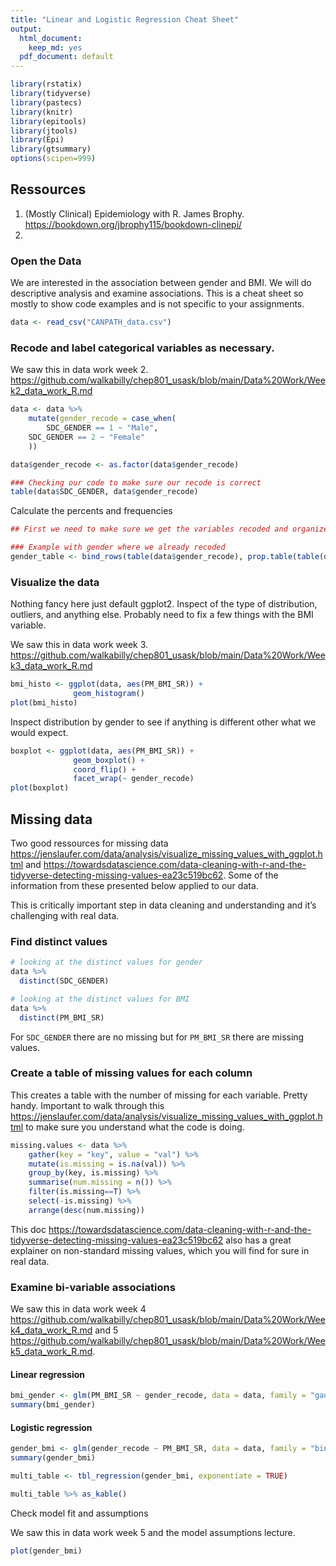 ```yaml
---
title: "Linear and Logistic Regression Cheat Sheet"
output:
  html_document:
    keep_md: yes
  pdf_document: default
---
```



```r
library(rstatix)
library(tidyverse)
library(pastecs)
library(knitr)
library(epitools)
library(jtools)
library(Epi)
library(gtsummary)
options(scipen=999) 
```

## Ressources

1. (Mostly Clinical) Epidemiology with R. James Brophy. [https://bookdown.org/jbrophy115/bookdown-clinepi/](https://bookdown.org/jbrophy115/bookdown-clinepi/)
2. 

### Open the Data

We are interested in the association between gender and BMI. We will do descriptive analysis and examine associations. This is a cheat sheet so mostly to show code examples and is not specific to your assignments. 

```r
data <- read_csv("CANPATH_data.csv")
```

### Recode and label categorical variables as necessary. 

We saw this in data work week 2. [https://github.com/walkabilly/chep801_usask/blob/main/Data%20Work/Week2_data_work_R.md](https://github.com/walkabilly/chep801_usask/blob/main/Data%20Work/Week2_data_work_R.md)

```r
data <- data %>%
	mutate(gender_recode = case_when(
		SDC_GENDER == 1 ~ "Male",
    SDC_GENDER == 2 ~ "Female"
	))

data$gender_recode <- as.factor(data$gender_recode) 

### Checking our code to make sure our recode is correct
table(data$SDC_GENDER, data$gender_recode)
```

Calculate the percents and frequencies 

```r
## First we need to make sure we get the variables recoded and organized

### Example with gender where we already recoded
gender_table <- bind_rows(table(data$gender_recode), prop.table(table(data$gender_recode)))
```

### Visualize the data

Nothing fancy here just default ggplot2. Inspect of the type of distribution, outliers, and anything else. Probably need to fix a few things with the BMI variable. 

We saw this in data work week 3. [https://github.com/walkabilly/chep801_usask/blob/main/Data%20Work/Week3_data_work_R.md](https://github.com/walkabilly/chep801_usask/blob/main/Data%20Work/Week3_data_work_R.md)

```r
bmi_histo <- ggplot(data, aes(PM_BMI_SR)) + 
              geom_histogram()
plot(bmi_histo)
```

Inspect distribution by gender to see if anything is different other what we would expect. 

```r
boxplot <- ggplot(data, aes(PM_BMI_SR)) + 
              geom_boxplot() + 
              coord_flip() + 
              facet_wrap(~ gender_recode)
plot(boxplot)
```

## Missing data

Two good ressources for missing data [https://jenslaufer.com/data/analysis/visualize_missing_values_with_ggplot.html](https://jenslaufer.com/data/analysis/visualize_missing_values_with_ggplot.html) and [https://towardsdatascience.com/data-cleaning-with-r-and-the-tidyverse-detecting-missing-values-ea23c519bc62](https://towardsdatascience.com/data-cleaning-with-r-and-the-tidyverse-detecting-missing-values-ea23c519bc62). Some of the information from these presented below applied to our data. 

This is critically important step in data cleaning and understanding and it's challenging with real data. 

### Find distinct values

```r
# looking at the distinct values for gender
data %>%
  distinct(SDC_GENDER)

# looking at the distinct values for BMI
data %>%
  distinct(PM_BMI_SR)
```

For `SDC_GENDER` there are no missing but for `PM_BMI_SR` there are missing values. 

### Create a table of missing values for each column

This creates a table with the number of missing for each variable. Pretty handy. Important to walk through this [https://jenslaufer.com/data/analysis/visualize_missing_values_with_ggplot.html](https://jenslaufer.com/data/analysis/visualize_missing_values_with_ggplot.html) to make sure you understand what the code is doing. 

```r
missing.values <- data %>%
    gather(key = "key", value = "val") %>%
    mutate(is.missing = is.na(val)) %>%
    group_by(key, is.missing) %>%
    summarise(num.missing = n()) %>%
    filter(is.missing==T) %>%
    select(-is.missing) %>%
    arrange(desc(num.missing)) 
```

This doc [https://towardsdatascience.com/data-cleaning-with-r-and-the-tidyverse-detecting-missing-values-ea23c519bc62](https://towardsdatascience.com/data-cleaning-with-r-and-the-tidyverse-detecting-missing-values-ea23c519bc62) also has a great explainer on non-standard missing values, which you will find for sure in real data. 

### Examine bi-variable associations 

We saw this in data work week 4 [https://github.com/walkabilly/chep801_usask/blob/main/Data%20Work/Week4_data_work_R.md](https://github.com/walkabilly/chep801_usask/blob/main/Data%20Work/Week4_data_work_R.md) and 5 [https://github.com/walkabilly/chep801_usask/blob/main/Data%20Work/Week5_data_work_R.md](https://github.com/walkabilly/chep801_usask/blob/main/Data%20Work/Week5_data_work_R.md). 

#### Linear regression

```r
bmi_gender <- glm(PM_BMI_SR ~ gender_recode, data = data, family = "gaussian")
summary(bmi_gender)
```

#### Logistic regression

```r
gender_bmi <- glm(gender_recode ~ PM_BMI_SR, data = data, family = "binomial")
summary(gender_bmi)

multi_table <- tbl_regression(gender_bmi, exponentiate = TRUE) 

multi_table %>% as_kable()
```

Check model fit and assumptions

We saw this in data work week 5 and the model assumptions lecture.

```r
plot(gender_bmi)
```


